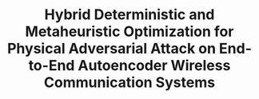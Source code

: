 ---
title: "Hybrid Deterministic and Metaheuristic Optimization for Physical Adversarial Attack on End-to-End Autoencoder Wireless Communication Systems"
summary: "A hybrid optimization approach for crafting physical adversarial attacks in wireless communication systems, presented at GECCO 2025 (CORE A)."
publishedAt: "2025-07-15"
link: "https://doi.org/10.1145/3712255.3726540"
---